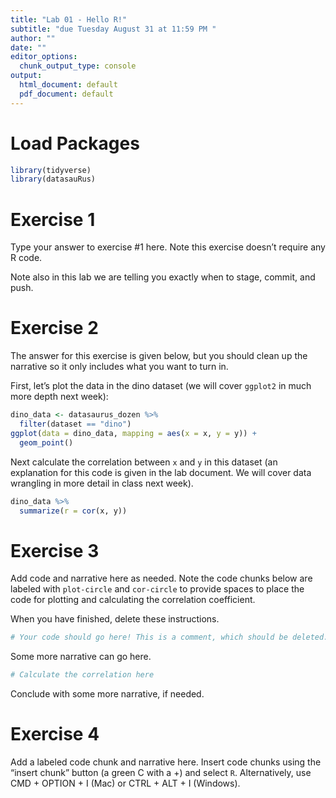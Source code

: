 ```yaml
---
title: "Lab 01 - Hello R!"
subtitle: "due Tuesday August 31 at 11:59 PM "
author: ""
date: ""
editor_options: 
  chunk_output_type: console
output:
  html_document: default
  pdf_document: default
---
```


# Load Packages

```r
library(tidyverse)
library(datasauRus)
``` 

# Exercise 1

Type your answer to exercise #1 here. Note this exercise doesn't require any
R code. 

Note also in this lab we are telling you exactly when to stage, commit, and
push.

# Exercise 2

The answer for this exercise is given below, but you should clean up the 
narrative so it only includes what you want to turn in.

First, let's plot the data in the dino dataset  (we will cover `ggplot2` in
much more depth next week):

```r
dino_data <- datasaurus_dozen %>%
  filter(dataset == "dino")
ggplot(data = dino_data, mapping = aes(x = x, y = y)) + 
  geom_point()
```

Next calculate the correlation between `x` and `y` in this dataset 
(an explanation for this code is given in the lab document. We will cover data 
wrangling in more detail in class next week).

```r
dino_data %>%
  summarize(r = cor(x, y))
```

# Exercise 3

Add code and narrative here as needed. Note the code chunks below are labeled
with `plot-circle` and `cor-circle` to provide spaces to place the code for plotting
and calculating the correlation coefficient.

When you have finished, delete these instructions.

```r
# Your code should go here! This is a comment, which should be deleted.
```

Some more narrative can go here.

```r
# Calculate the correlation here
```

Conclude with some more narrative, if needed.

# Exercise 4

Add a labeled code chunk and narrative here. Insert code chunks using the 
"insert chunk" button (a green C with a +) and select `R`. Alternatively, 
use CMD + OPTION + I (Mac) or CTRL + ALT + I (Windows).
